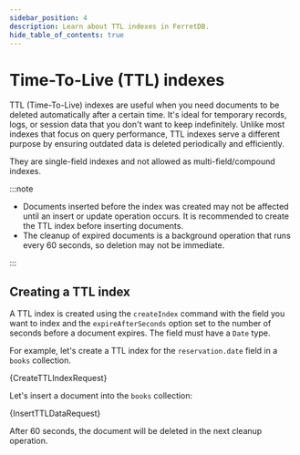 ```yaml
---
sidebar_position: 4
description: Learn about TTL indexes in FerretDB.
hide_table_of_contents: true
---
```


# Time-To-Live (TTL) indexes


TTL (Time-To-Live) indexes are useful when you need documents to be deleted automatically after a certain time.
It's ideal for temporary records, logs, or session data that you don't want to keep indefinitely.
Unlike most indexes that focus on query performance, TTL indexes serve a different purpose by ensuring outdated data is deleted periodically and efficiently.

They are single-field indexes and not allowed as multi-field/compound indexes.

:::note

- Documents inserted before the index was created may not be affected until an insert or update operation occurs.
  It is recommended to create the TTL index before inserting documents.
- The cleanup of expired documents is a background operation that runs every 60 seconds, so deletion may not be immediate.

:::

## Creating a TTL index

A TTL index is created using the `createIndex` command with the field you want to index and the `expireAfterSeconds` option set to the number of seconds before a document expires.
The field must have a `Date` type.

For example, let's create a TTL index for the `reservation.date` field in a `books` collection.

<CodeBlock language="js">{CreateTTLIndexRequest}</CodeBlock>

Let's insert a document into the `books` collection:

<CodeBlock language="js">{InsertTTLDataRequest}</CodeBlock>

After 60 seconds, the document will be deleted in the next cleanup operation.
